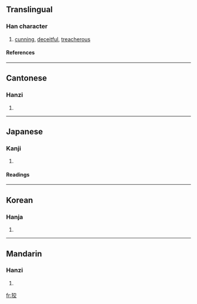 ==Translingual==
===Han character===
{{Han char|rn=94|rad=犬|as=06|sn=9|four=4024<sub>8</sub>|canj=大竹卜金大 (KHYCK)}}
# [[cunning]], [[deceitful]], [[treacherous]]
====References====
{{Han ref|kx=0710.050|dkj=20365|dj=1122.110|hdz=21345.090|uh=72E1|ud=29409|bh=ACBE|bd=44222}}

----
==Cantonese==
===Hanzi===
{{yue-hanzi|jyut=|y=gaau2}}
# {{defn|Cantonese}}

----
==Japanese==
===Kanji===
{{ja-kanji|grade=|rs=犬06}}
# {{defn|Japanese}} 
====Readings====
{{ja-readings|on=[[こう]] (kō), [[きょう]] (kyō)|kun=[[ずるい]] (zurui), [[わるがしこ]] (warugashiko)}}

----
==Korean==
===Hanja===
{{ko-hanja|hangeul=교|eumhun=|rv=gyo|mr=kyo|y=kyo}}
# {{defn|Korean}}

----
==Mandarin==
===Hanzi===
{{cmn-hanzi|pin=[[jiǎo]] ([[jiao3]]), [[xiào]] ([[xiao4]])|wg=chiao<sup>3</sup>, hsiao<sup>4</sup>}}
# {{defn|Mandarin}}

[[fr:狡]]